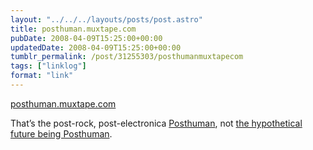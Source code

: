 ```yaml
---
layout: "../../../layouts/posts/post.astro"
title: posthuman.muxtape.com
pubDate: 2008-04-09T15:25:00+00:00
updatedDate: 2008-04-09T15:25:00+00:00
tumblr_permalink: /post/31255303/posthumanmuxtapecom
tags: ["linklog"]
format: "link"
---
```


[posthuman.muxtape.com][1]

That&rsquo;s the post-rock, post-electronica <a href="http://www.myspace.com/posthumanmusic">Posthuman</a>, not <a href="http://en.wikipedia.org/wiki/Posthuman_(human_evolution)">the hypothetical future being Posthuman</a>.

[1]: http://posthuman.muxtape.com/
